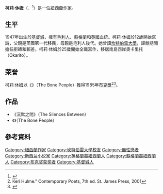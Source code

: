 {{Infobox writer
| birth_name       = Keri Ann Ruhi Hulme
| birth_date       = {{Birth date|1947|03|09|df=y}}
| birth_place      = {{NZ}}[[基督城|基督城]]
| death_date       = {{Death date and age|2021|12|27|1947|03|09|df=y}}
| death_place      = {{NZ}}{{le|威馬特|Waimate}}
| pseudonym        = Kai Tainui
| notable_works    = 《{{le|骨頭人|The Bone People}}》（1984年）
}}

'''柯莉·休姆'''（{{lang-en|Keri Hulme}}，{{bd|1947年|3月9日|2021年|12月27日|catIdx=Hulme}}<ref>{{Cite web|date=2021-12-28|title=Booker prize-winning New Zealand novelist Keri Hulme dies|url=https://www.rnz.co.nz/news/national/458728/booker-prize-winning-new-zealand-novelist-keri-hulme-dies|access-date=2021-12-28|website=RNZ}}</ref>）是一位[[紐西蘭|紐西蘭]][[作家|作家]]。

== 生平 ==
1947年出生於[[基督城|基督城]]，擁有[[毛利人|毛利人]]、[[蘇格蘭|蘇格蘭]]和[[英國|英國]]血統。柯莉·休姆於12歲開始寫詩，父親是英國第一代移民，母親是毛利人後代。她曾讀[[坎特伯雷大學|坎特伯雷大學]]，課餘期間擔任廚師和郵差。柯莉·休姆於25歲開始全職寫作，移居南島西岸奧卡里托（Okarito）。

== 荣誉 ==
柯莉·休姆以《{{le|骨頭人|The Bone People}}》（The Bone People）獲得1985年[[布克獎|布克獎]]<ref>Keri Hulme." Contemporary Poets, 7th ed. St. James Press, 2001</ref><ref>{{cite web | title = Hulme, Keri (biography) | publisher = New Zealand Book Council | url = http://www.bookcouncil.org.nz/writers/hulmek.html | access-date = 2014-10-28 | archive-date = 2011-06-21 | archive-url = https://web.archive.org/web/20110621090856/http://www.bookcouncil.org.nz/writers/hulmek.html | dead-url = no }}</ref>。

== 作品 ==
*《沉默之間》（The Silences Between）
*《{{le|骨頭人|The Bone People}}》（The Bone People）

==參考資料==
{{Reflist}}

{{布克奖}}
{{Authority control}}
{{DEFAULTSORT:Hulme, Keri}}
[[Category:紐西蘭作家|Category:紐西蘭作家]]
[[Category:坎特伯雷大學校友|Category:坎特伯雷大學校友]]
[[Category:無性戀者|Category:無性戀者]]
[[Category:新西兰小说家|Category:新西兰小说家]]
[[Category:英格蘭裔紐西蘭人|Category:英格蘭裔紐西蘭人]]
[[Category:蘇格蘭裔紐西蘭人|Category:蘇格蘭裔紐西蘭人]]
[[Category:布克奖获奖者|Category:布克奖获奖者]]
[[Category:基督城人|Category:基督城人]]